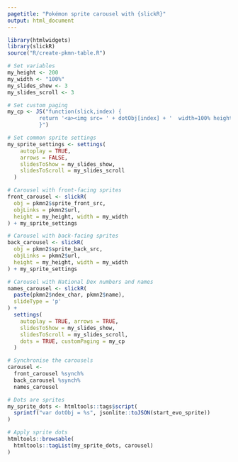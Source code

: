 ```yaml
---
pagetitle: "Pokémon sprite carousel with {slickR}"
output: html_document
---
```


```r
library(htmlwidgets)
library(slickR)
source("R/create-pkmn-table.R")
```

```r
# Set variables
my_height <- 200
my_width <- "100%"
my_slides_show <- 3
my_slides_scroll <- 3

# Set custom paging
my_cp <- JS("function(slick,index) {
          return '<a><img src= ' + dotObj[index] + '  width=100% height=100%></a>';
          }")

# Set common sprite settings
my_sprite_settings <- settings(
    autoplay = TRUE,
    arrows = FALSE,
    slidesToShow = my_slides_show, 
    slidesToScroll = my_slides_scroll
  )

# Carousel with front-facing sprites
front_carousel <- slickR(
  obj = pkmn2$sprite_front_src,
  objLinks = pkmn2$url,
  height = my_height, width = my_width
) + my_sprite_settings

# Carousel with back-facing sprites
back_carousel <- slickR(
  obj = pkmn2$sprite_back_src,
  objLinks = pkmn2$url,
  height = my_height, width = my_width
) + my_sprite_settings

# Carousel with National Dex numbers and names
names_carousel <- slickR(
  paste(pkmn2$ndex_char, pkmn2$name),
  slideType = 'p'
) + 
  settings(
    autoplay = TRUE, arrows = TRUE,
    slidesToShow = my_slides_show, 
    slidesToScroll = my_slides_scroll,
    dots = TRUE, customPaging = my_cp
  )

# Synchronise the carousels
carousel <-
  front_carousel %synch%
  back_carousel %synch%
  names_carousel 

# Dots are sprites
my_sprite_dots <- htmltools::tags$script(
  sprintf("var dotObj = %s", jsonlite::toJSON(start_evo_sprite))
)

# Apply sprite dots
htmltools::browsable(
  htmltools::tagList(my_sprite_dots, carousel)
)
```